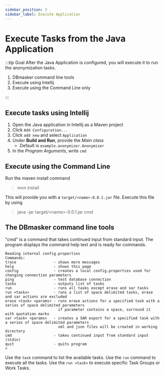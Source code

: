 ```yaml
---
sidebar_position: 3
sidebar_label: Execute Application
---
```


# Execute Tasks from the Java Application

:::tip Goal
After the Java Application is configured, you will execute it to run the anonymization tasks.

1. DBmasker command line tools
2. Execute using Intellij
3. Execute using the Command Line only

:::

## Execute tasks using Intellij

1. Open the Java application in Intellij as a Maven project
2. Click `Add Configuration...`
3. Click `add new` and select `Application`
4. Under **Build and Run**, provide the _Main class_
   - Default is `example.anonymizer.Anonymizer`
5. In the _Program Arguments_, write `cmd`

## Execute using the Command Line

Run the maven install command

> mvn install

This will provide you with a `target/<name>-0.0.1.jar` file. Execute this file by using

> java -jar target/<name\>-0.0.1.jar cmd

## The DBmasker command line tools

"cmd" is a command that takes continued input from standard input. The program displays the command help text and is ready for commands.

```
Reading internal config.properties
Commands:
trace                 - shows more messages
help                  - shows this page
config                - creates a local config.properties used for changing connection parameters
ping                  - test database connection
tasks                 - outputs list of tasks
run                   - runs all tasks except erase and sar tasks
run <tasks>           - runs a list of space delimited tasks, erase and sar actions are excluded
erase <task> <params> - runs erase actions for a specified task with a series of space delimited parameters
                        if parameter contains a space, surround it with quotation marks
sar <task> <params>   - creates a SAR export for a specified task with a series of space delimited parameters
                        xml and json files will be created in working directory
cmd                   - takes continued input from standard input (stdin)
quit                  - quits program
>
```

Use the `task` command to list the available tasks. Use the `run` command to execute all the tasks. Use the `run <task>` to execute specific Task Groups or Work Tasks.
